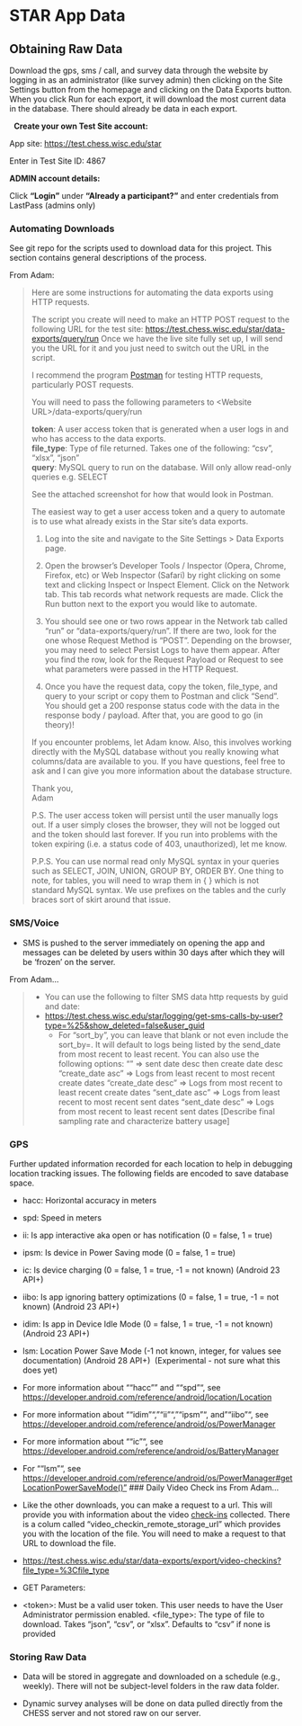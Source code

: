 # STAR App Data {#sec-star_app_data}

## Obtaining Raw Data

Download the gps, sms / call, and survey data through the website by
logging in as an administrator (like survey admin) then clicking on the
Site Settings button from the homepage and clicking on the Data Exports
button. When you click Run for each export, it will download the most
current data in the database. There should already be data in each
export.

  **Create your own Test Site account:**

App site: <https://test.chess.wisc.edu/star>

Enter in Test Site ID: 4867

**ADMIN account details:**

Click **"Login"** under **"Already a participant?"** and enter credentials from LastPass (admins only)

### Automating Downloads

See git repo for the scripts used to download data for this project.
This section contains general descriptions of the process.

From Adam: 

> Here are some instructions for automating the data exports using HTTP
> requests.
>
> The script you create will need to make an HTTP POST request to the
> following URL for the test site:
> <https://test.chess.wisc.edu/star/data-exports/query/run> Once we have
> the live site fully set up, I will send you the URL for it and you
> just need to switch out the URL in the script.
>
> I recommend the program [Postman](https://www.postman.com/downloads/)
> for testing HTTP requests, particularly POST requests.
>
> You will need to pass the following parameters to \<Website
> URL\>/data-exports/query/run
>
> **token**: A user access token that is generated when a user logs in
> and who has access to the data exports.\
> **file_type**: Type of file returned. Takes one of the following:
> "csv", "xlsx", "json"\
> **query**: MySQL query to run on the database. Will only allow
> read-only queries e.g. SELECT
>
> See the attached screenshot for how that would look in Postman.
>
> The easiest way to get a user access token and a query to automate is
> to use what already exists in the Star site's data exports.
>
> 1.  Log into the site and navigate to the Site Settings \> Data
>     Exports page.
>
> 2.  Open the browser's Developer Tools / Inspector (Opera, Chrome,
>     Firefox, etc) or Web Inspector (Safari) by right clicking on some
>     text and clicking Inspect or Inspect Element. Click on the Network
>     tab. This tab records what network requests are made. Click the
>     Run button next to the export you would like to automate.
>
> 3.  You should see one or two rows appear in the Network tab called
>     "run" or "data-exports/query/run". If there are two, look for the
>     one whose Request Method is "POST". Depending on the browser, you
>     may need to select Persist Logs to have them appear. After you
>     find the row, look for the Request Payload or Request to see what
>     parameters were passed in the HTTP Request.
>
> 4.  Once you have the request data, copy the token, file_type, and
>     query to your script or copy them to Postman and click "Send". You
>     should get a 200 response status code with the data in the
>     response body / payload. After that, you are good to go (in
>     theory)!
>
> If you encounter problems, let Adam know. Also, this involves working
> directly with the MySQL database without you really knowing what
> columns/data are available to you. If you have questions, feel free to
> ask and I can give you more information about the database structure.
>
> Thank you,\
> Adam
>
> P.S. The user access token will persist until the user manually logs
> out. If a user simply closes the browser, they will not be logged out
> and the token should last forever. If you run into problems with the
> token expiring (i.e. a status code of 403, unauthorized), let me know.
>
> P.P.S. You can use normal read only MySQL syntax in your queries such
> as SELECT, JOIN, UNION, GROUP BY, ORDER BY. One thing to note, for
> tables, you will need to wrap them in { } which is not standard MySQL
> syntax. We use prefixes on the tables and the curly braces sort of
> skirt around that issue.

### SMS/Voice

-   SMS is pushed to the server immediately on opening the app and
    messages can be deleted by users within 30 days after which they
    will be 'frozen' on the server.

From Adam...

> -   You can use the following to filter SMS data http requests by guid
>     and date:
> -   [https://test.chess.wisc.edu/star/logging/get-sms-calls-by-user?type=%25&show_deleted=false&user_guid](https://test.chess.wisc.edu/star/logging/get-sms-calls-by-user?type=%25&show_deleted=false&user_guid=)
>     -   For "sort_by", you can leave that blank or not even include
>         the sort_by=. It will default to logs being listed by the
>         send_date from most recent to least recent. You can also use
>         the following options: "" =\> sent date desc then create date
>         desc "create_date asc" =\> Logs from least recent to most
>         recent create dates "create_date desc" =\> Logs from most
>         recent to least recent create dates "sent_date asc" =\> Logs
>         from least recent to most recent sent dates "sent_date desc"
>         =\> Logs from most recent to least recent sent dates [Describe
>         final sampling rate and characterize battery usage]

### GPS

Further updated information recorded for each location to help in
debugging location tracking issues. The following fields are encoded to
save database space.

-   hacc: Horizontal accuracy in meters

-   spd: Speed in meters

-   ii: Is app interactive aka open or has notification (0 = false, 1 =
    true)

-   ipsm: Is device in Power Saving mode (0 = false, 1 = true)

-   ic: Is device charging (0 = false, 1 = true, -1 = not known)
    (Android 23 API+)

-   iibo: Is app ignoring battery optimizations (0 = false, 1 = true, -1
    = not known) (Android 23 API+)

-   idim: Is app in Device Idle Mode (0 = false, 1 = true, -1 = not
    known) (Android 23 API+)

-   lsm: Location Power Save Mode (-1 not known, integer, for values see
    documentation) (Android 28 API+)  (Experimental - not sure what this
    does yet)

-   For more information about ""hacc"" and ""spd"", see
    <https://developer.android.com/reference/android/location/Location>

-   For more information about ""idim"", ""ii"", ""ipsm"", and ""iibo"",
    see
    <https://developer.android.com/reference/android/os/PowerManager>

-   For more information about ""ic"", see
    <https://developer.android.com/reference/android/os/BatteryManager>

-   For ""lsm"", see
    [https://developer.android.com/reference/android/os/PowerManager#getLocationPowerSaveMode()"](https://developer.android.com/reference/android/os/PowerManager#getLocationPowerSaveMode()%22)
    \### Daily Video Check ins From Adam...

-   Like the other downloads, you can make a request to a url. This will
    provide you with information about the video [check-ins]{.underline}
    collected. There is a colum called
    "video_checkin_remote_storage_url" which provides you with the
    location of the file. You will need to make a request to that URL to
    download the file.

-   <https://test.chess.wisc.edu/star/data-exports/export/video-checkins?file_type=%3Cfile_type>

-   GET Parameters:

-   \<token\>: Must be a valid user token. This user needs to have the
    User Administrator permission enabled.
    \<file_type\>: The type of file to download. Takes "json", "csv", or
    "xlsx". Defaults to "csv" if none is provided


### Storing Raw Data

-   Data will be stored in aggregate and downloaded on a schedule (e.g.,
    weekly). There will not be subject-level folders in the raw data
    folder.

-   Dynamic survey analyses will be done on data pulled directly from
    the CHESS server and not stored raw on our server.